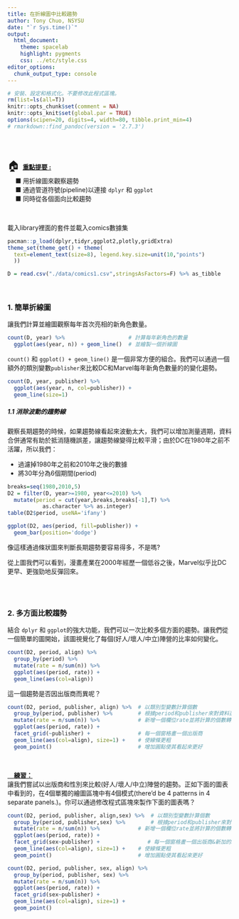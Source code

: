 ```yaml
---
title: 在折線圖中比較趨勢
author: Tony Chuo, NSYSU
date: "`r Sys.time()`"
output: 
  html_document: 
    theme: spacelab
    highlight: pygments
    css: ../etc/style.css
editor_options: 
  chunk_output_type: console
---
```


```r
# 安裝、設定和格式化。不要修改此程式區塊。  
rm(list=ls(all=T))
knitr::opts_chunk$set(comment = NA)
knitr::opts_knit$set(global.par = TRUE) 
options(scipen=20, digits=4, width=80, tibble.print_min=4)
# rmarkdown::find_pandoc(version = '2.7.3')
```

<br><br><p class="wwl"><span style='font-size:24px'> 🏠 </span>
<span style='font-size:14px; font-family:"Arial Black"'>
<b><u>重點提要 :</u></b></span><br>
&emsp; ■ 用折線圖來觀察趨勢<br>
&emsp; ■ 通過管道符號(pipeline)以連接 `dplyr` 和 `ggplot`<br>
&emsp; ■ 同時從各個面向比較趨勢<br>
</p class="wwl"><br>

載入library裡面的套件並載入comics數據集
```r
pacman::p_load(dplyr,tidyr,ggplot2,plotly,gridExtra)
theme_set(theme_get() + theme(
  text=element_text(size=8), legend.key.size=unit(10,"points")
  ))

D = read.csv("./data/comics1.csv",stringsAsFactors=F) %>% as_tibble
```

<br>

### 1. 簡單折線圖

讓我們計算並繪圖觀察每年首次亮相的新角色數量。
```r
count(D, year) %>%                    # 計算每年新角色的數量
  ggplot(aes(year, n)) + geom_line()  # 並繪製一個折線圖
```

`count()` 和 `ggplot() + geom_line()` 是一個非常方便的組合。我們可以通過一個額外的類別變數`publisher`來比較DC和Marvel每年新角色數量的的變化趨勢。

```r
count(D, year, publisher) %>%                    
  ggplot(aes(year, n, col=publisher)) + 
  geom_line(size=1)
```

##### 1.1 消除波動的趨勢線

觀察長期趨勢的時候，如果趨勢線看起來波動太大，我們可以增加測量週期，資料合併通常有助於抵消隨機誤差，讓趨勢線變得比較平滑；由於DC在1980年之前不活躍，所以我們：

+ 過濾掉1980年之前和2010年之後的數據
+ 將30年分為6個期間(period)

```r
breaks=seq(1980,2010,5)
D2 = filter(D, year>=1980, year<=2010) %>%  
  mutate(period = cut(year,breaks,breaks[-1],T) %>% 
           as.character %>% as.integer)
table(D2$period, useNA='ifany')
```

```r
ggplot(D2, aes(period, fill=publisher)) + 
  geom_bar(position='dodge')
```

像這樣通過條狀圖來判斷長期趨勢要容易得多，不是嗎?

從上圖我們可以看到，漫畫產業在2000年經歷一個低谷之後，Marvel似乎比DC更早、更強勁地反彈回來。

<br><br>


### 2. 多方面比較趨勢 

結合 `dplyr` 和 `ggplot`的強大功能，我們可以一次比較多個方面的趨勢。讓我們從一個簡單的圖開始，該圖視覺化了每個(好人/壞人/中立)陣營的比率如何變化。

```r
count(D2, period, align) %>% 
  group_by(period) %>% 
  mutate(rate = n/sum(n)) %>% 
  ggplot(aes(period, rate)) + 
  geom_line(aes(col=align))
```

這一個趨勢是否因出版商而異呢？

```r
count(D2, period, publisher, align) %>%  # 以類別型變數計算個數
  group_by(period, publisher) %>%        # 根據period和publisher來對資料進行分組
  mutate(rate = n/sum(n)) %>%            # 新增一個欄位rate並將計算的個數轉換為比率
  ggplot(aes(period, rate)) + 
  facet_grid(~publisher) +               # 每一個窗格畫一個出版商
  geom_line(aes(col=align), size=1) +    # 使線條更粗
  geom_point()                           # 增加圓點使其看起來更好
```


<br>

<span style='font-size:14px; font-family:"Arial Black"'>
<b><u>🚴 **練習：**</u></b></span><br>
讓我們嘗試以出版商和性別來比較(好人/壞人/中立)陣營的趨勢。正如下面的圖表中看到的，在4個單獨的繪圖區塊中有4個模式(there'd be 4 patterns in 4 separate panels.)。你可以通過修改程式區塊來製作下面的圖表嗎？

```r
count(D2, period, publisher, align,sex) %>%  # 以類別型變數計算個數
  group_by(period, publisher,sex) %>%        # 根據period和publisher來對資料進行分組
  mutate(rate = n/sum(n)) %>%            # 新增一個欄位rate並將計算的個數轉換為比率
  ggplot(aes(period, rate)) +
  facet_grid(sex~publisher) +               # 每一個窗格畫一個出版商&新加的SEX
  geom_line(aes(col=align), size=1) +    # 使線條更粗
  geom_point()                           # 增加圓點使其看起來更好
```

```r
count(D2, period, publisher, sex, align) %>%  
  group_by(period, publisher, sex) %>%        
  mutate(rate = n/sum(n)) %>%            
  ggplot(aes(period, rate)) + 
  facet_grid(sex~publisher) +            
  geom_line(aes(col=align), size=1) +    
  geom_point()                           
```


<br><br>







